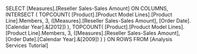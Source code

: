 SELECT [Measures].[Reseller Sales-Sales Amount] ON COLUMNS,
INTERSECT (
	TOPCOUNT(
	[Product].[Product Model Lines].[Product Line].Members,
	3,
	([Measures].[Reseller Sales-Sales Amount], [Order Date].[Calendar Year].&[2012])
	),
	TOPCOUNT(
	[Product].[Product Model Lines].[Product Line].Members,
	3,
	([Measures].[Reseller Sales-Sales Amount], [Order Date].[Calendar Year].&[2009])
	)
) ON ROWS
FROM [Analysis Services Tutorial]
